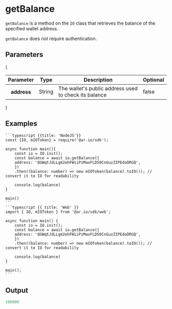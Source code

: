
# getBalance

`getBalance` is a method on the `IO` class that retrieves the balance of the specified wallet address.

`getBalance` does not require authentication.

## Parameters

{

<div style={{ textAlign: 'center' }}>
  <table className="inline-table">
    <thead>
      <tr>
        <th>Parameter</th>
        <th>Type</th>
        <th>Description</th>
        <th>Optional</th>
      </tr>
    </thead>
    <tbody>
      <tr>
        <th>address</th>
        <td>String</td>
        <td>The wallet's public address used to check its balance</td>
        <td>false</td>
      </tr>
    </tbody>
  </table>
</div>
}

## Examples

<CodeGroup title="getBalance">

    ```typescript {{title: 'NodeJS'}}
    const {IO, mIOToken} = require('@ar.io/sdk');

    async function main(){
        const io = IO.init();
        const balance = await io.getBalance({
        address: 'QGWqtJdLLgm2ehFWiiPzMaoFLD50CnGuzZIPEdoDRGQ',
        })
        .then((balance: number) => new mIOToken(balance).toIO()); // convert it to IO for readability

        console.log(balance)
    }

    main()
    ```
    ```typescript {{ title: 'Web' }}
    import { IO, mIOToken } from '@ar.io/sdk/web';

    async function main() {
        const io = IO.init();
        const balance = await io.getBalance({
        address: 'QGWqtJdLLgm2ehFWiiPzMaoFLD50CnGuzZIPEdoDRGQ',
        })
        .then((balance: number) => new mIOToken(balance).toIO()); // convert it to IO for readability

        console.log(balance)
    }

    main();
    ```

</CodeGroup>

## Output

```typescript
100000
```

